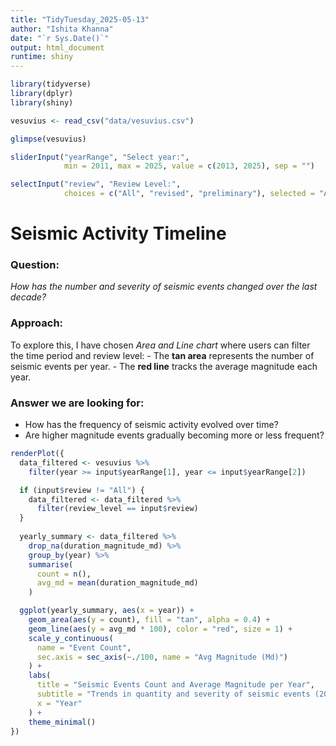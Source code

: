 ```yaml
---
title: "TidyTuesday_2025-05-13"
author: "Ishita Khanna"
date: "`r Sys.Date()`"
output: html_document
runtime: shiny
---
```


```r
library(tidyverse)
library(dplyr)
library(shiny)

vesuvius <- read_csv("data/vesuvius.csv")
```

```r
glimpse(vesuvius)
```

<!-- making an input slider filter as a ui shiny element, range of years -->

```r
sliderInput("yearRange", "Select year:",
            min = 2011, max = 2025, value = c(2013, 2025), sep = "")
```

<!-- making an input select filter as a ui shiny element, their review status -->

```r
selectInput("review", "Review Level:",
            choices = c("All", "revised", "preliminary"), selected = "All")
```

# Seismic Activity Timeline

### Question:
*How has the number and severity of seismic events changed over the last decade?*

### Approach:
To explore this, I have chosen *Area and Line chart* where users can filter the time period and review level:
 - The **tan area** represents the number of seismic events per year.
 - The **red line** tracks the average magnitude each year.
 
### Answer we are looking for:
 - How has the frequency of seismic activity evolved over time?
 - Are higher magnitude events gradually becoming more or less frequent?
 
```r
renderPlot({
  data_filtered <- vesuvius %>%
    filter(year >= input$yearRange[1], year <= input$yearRange[2])

  if (input$review != "All") {
    data_filtered <- data_filtered %>%
      filter(review_level == input$review)
  }
  
  yearly_summary <- data_filtered %>%
    drop_na(duration_magnitude_md) %>%
    group_by(year) %>%
    summarise(
      count = n(),
      avg_md = mean(duration_magnitude_md)
    )

  ggplot(yearly_summary, aes(x = year)) +
    geom_area(aes(y = count), fill = "tan", alpha = 0.4) +
    geom_line(aes(y = avg_md * 100), color = "red", size = 1) +
    scale_y_continuous(
      name = "Event Count",
      sec.axis = sec_axis(~./100, name = "Avg Magnitude (Md)")
    ) +
    labs(
      title = "Seismic Events Count and Average Magnitude per Year",
      subtitle = "Trends in quantity and severity of seismic events (2011–2025)",
      x = "Year"
    ) +
    theme_minimal()
})
```

